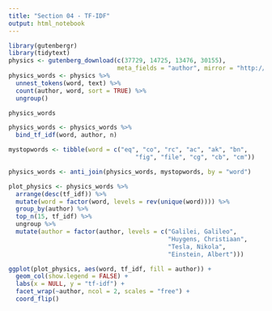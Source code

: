 ```yaml
---
title: "Section 04 - TF-IDF"
output: html_notebook
---
```


```r
library(gutenbergr)
library(tidytext)
physics <- gutenberg_download(c(37729, 14725, 13476, 30155), 
                              meta_fields = "author", mirror = "http://mirrors.xmission.com/gutenberg/")
physics_words <- physics %>%
  unnest_tokens(word, text) %>%
  count(author, word, sort = TRUE) %>%
  ungroup()

physics_words
```

```r
physics_words <- physics_words %>%
  bind_tf_idf(word, author, n) 

mystopwords <- tibble(word = c("eq", "co", "rc", "ac", "ak", "bn", 
                                   "fig", "file", "cg", "cb", "cm"))

physics_words <- anti_join(physics_words, mystopwords, by = "word")

plot_physics <- physics_words %>%
  arrange(desc(tf_idf)) %>%
  mutate(word = factor(word, levels = rev(unique(word)))) %>%
  group_by(author) %>% 
  top_n(15, tf_idf) %>%
  ungroup %>%
  mutate(author = factor(author, levels = c("Galilei, Galileo",
                                            "Huygens, Christiaan",
                                            "Tesla, Nikola",
                                            "Einstein, Albert")))

ggplot(plot_physics, aes(word, tf_idf, fill = author)) +
  geom_col(show.legend = FALSE) +
  labs(x = NULL, y = "tf-idf") +
  facet_wrap(~author, ncol = 2, scales = "free") +
  coord_flip()
```

